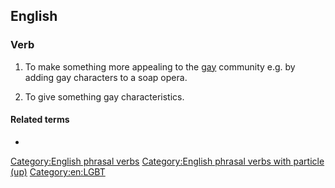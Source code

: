 ==English==

===Verb===
{{en-verb|gays up|gaying up|gayed up}}

# {{lb|en|colloquial|transitive}} To make something more appealing to the [[gay]] community e.g. by adding gay characters to a soap opera.
# {{lb|en|colloquial|transitive}} To give something gay characteristics.

====Related terms====
* {{l|en|begay}}

[[Category:English phrasal verbs]]
[[Category:English phrasal verbs with particle (up)]]

[[Category:en:LGBT]]